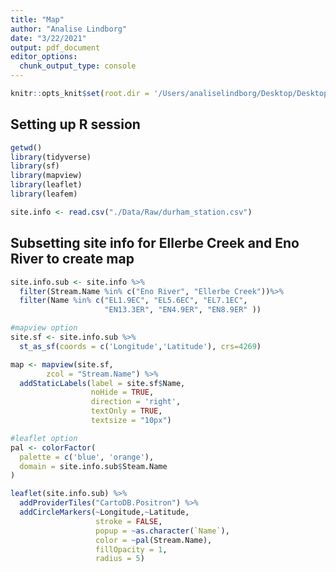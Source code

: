 ```yaml
---
title: "Map"
author: "Analise Lindborg"
date: "3/22/2021"
output: pdf_document
editor_options: 
  chunk_output_type: console
---
```


```r
knitr::opts_knit$set(root.dir = '/Users/analiselindborg/Desktop/Desktop - Analise’s MacBook Pro/Data Analytics/EDA_Final_Project_DurhamWQ')
```

## Setting up R session

```r
getwd()
library(tidyverse)
library(sf)
library(mapview)
library(leaflet)
library(leafem)

site.info <- read.csv("./Data/Raw/durham_station.csv")
```

## Subsetting site info for Ellerbe Creek and Eno River to create map
```r
site.info.sub <- site.info %>%
  filter(Stream.Name %in% c("Eno River", "Ellerbe Creek"))%>%
  filter(Name %in% c("EL1.9EC", "EL5.6EC", "EL7.1EC", 
                     "EN13.3ER", "EN4.9ER", "EN8.9ER" ))

#mapview option
site.sf <- site.info.sub %>%
  st_as_sf(coords = c('Longitude','Latitude'), crs=4269)

map <- mapview(site.sf,
        zcol = "Stream.Name") %>%
  addStaticLabels(label = site.sf$Name,
                  noHide = TRUE,
                  direction = 'right',
                  textOnly = TRUE,
                  textsize = "10px")

#leaflet option
pal <- colorFactor(
  palette = c('blue', 'orange'),
  domain = site.info.sub$Steam.Name
)

leaflet(site.info.sub) %>% 
  addProviderTiles("CartoDB.Positron") %>% 
  addCircleMarkers(~Longitude,~Latitude,
                   stroke = FALSE, 
                   popup = ~as.character(`Name`),
                   color = ~pal(Stream.Name),
                   fillOpacity = 1, 
                   radius = 5)
```
